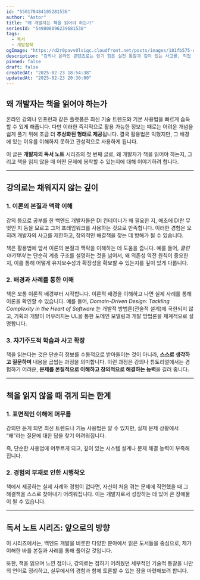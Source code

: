 ```yaml
---
id: "550170484105281536"
author: "Astor"
title: "왜 개발자는 책을 읽어야 하는가"
seriesId: "549808096239681538"
tags:
  - 독서
  - 개발철학
ogImage: "https://d2r0pavv0lsiqc.cloudfront.net/posts/images/181fb575-c9da-4437-868a-78a2aad51c6a.jpeg"
description: "강의나 온라인 콘텐츠로는 얻기 힘든 실전 통찰과 깊이 있는 사고를, 직접 읽은 책들을 통해 나누는 나의 독서 노트를 소개합니다."
pinned: false
draft: false
createdAt: "2025-02-23 18:54:38"
updatedAt: "2025-02-23 20:30:00"
---
```


## 왜 개발자는 책을 읽어야 하는가

온라인 강의나 인프런과 같은 플랫폼은 최신 기술 트렌드와 기본 사용법을 빠르게 습득할 수 있게 해줍니다. 다만 이러한 즉각적으로 활용 가능한 정보는 때로는 어려운 개념을 쉽게 풀기 위해 조금 더 **추상화된 형태로 제공**됩니다. 결국 활용법은 익혔지만, 그 배경에 있는 이유를 이해하지 못하고 관성적으로 사용하게 됩니다.

이 글은 **개발자의 독서 노트** 시리즈의 첫 번째 글로, 왜 개발자가 책을 읽어야 하는지, 그리고 책을 읽지 않을 때 어떤 문제에 봉착할 수 있는지에 대해 이야기하려 합니다.

---

## 강의로는 채워지지 않는 깊이

### 1. **이론의 본질과 맥락 이해**

강의 등으로 공부를 한 백엔드 개발자들은 DI 컨테이너가 왜 필요한 지, 애초에 DI란 무엇인 지 등을 모르고 그저 프레임워크를 사용하는 것으로 만족합니다. 이러한 경험은 오히려 개발자의 사고를 제한하고, 창의적인 해결책을 찾는 데 방해가 될 수 있습니다.

책은 활용법에 앞서 이론의 본질과 맥락을 이해하는 데 도움을 줍니다. 예를 들어, _클린 아키텍처_ 는 단순히 계층 구조를 설명하는 것을 넘어서, 왜 의존성 역전 원칙이 중요한지, 이를 통해 어떻게 유지보수성과 확장성을 확보할 수 있는지를 깊이 있게 다룹니다.

### 2. **배경과 사례를 통한 이해**

책은 보통 이론적 배경부터 시작합니다. 이론적 배경을 이해하고 나면 실제 사례를 통해 이론을 확인할 수 있습니다. 예를 들어, _Domain-Driven Design: Tackling Complexity in the Heart of Software_ 는 개발적 방법론(전술적 설계)에 국한되지 않고, 기획과 개발이 어우러지는 UL을 통한 도메인 모델링과 개발 방법론을 체계적으로 설명합니다.

### 3. **자기주도적 학습과 사고 확장**

책을 읽는다는 것은 단순히 정보를 수동적으로 받아들이는 것이 아니라, **스스로 생각하고 질문하며** 내용을 곱씹는 과정을 의미합니다.
이런 과정은 강의나 튜토리얼에서는 경험하기 어려운, **문제를 본질적으로 이해하고 창의적으로 해결하는 능력**을 길러 줍니다.

---

## 책을 읽지 않을 때 겪게 되는 한계

### 1. **표면적인 이해에 머무름**

강의만 듣게 되면 최신 트렌드나 기능 사용법은 알 수 있지만, 실제 문제 상황에서 “왜”라는 질문에 대한 답을 찾기 어려워집니다.

즉, 단순한 사용법에 머무르게 되고, 깊이 있는 시스템 설계나 문제 해결 능력이 부족해집니다.

### 2. **경험의 부재로 인한 시행착오**

책에서 제공하는 실제 사례와 경험이 없다면, 자신이 처음 겪는 문제에 직면했을 때 그 해결책을 스스로 찾아내기 어려워집니다. 이는 개발자로서 성장하는 데 있어 큰 장애물이 될 수 있습니다.

---

## 독서 노트 시리즈: 앞으로의 방향

이 시리즈에서는, 백엔드 개발을 비롯한 다양한 분야에서 읽은 도서들을 중심으로, 제가 이해한 바를 본질과 사례를 통해 풀어갈 것입니다.

또한, 책을 읽으며 느낀 점이나, 강의로는 접하기 어려웠던 세부적인 기술적 통찰을 나만의 언어로 정리하고, 실무에서의 경험과 함께 토론할 수 있는 장을 마련해보려 합니다.
